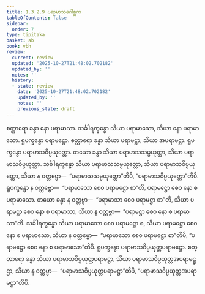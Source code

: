 ```yaml
---
title: 1.3.2.9 ပရာမာသဂေါစ္ဆက
tableOfContents: false
sidebar:
  order: 7
type: tipitaka
basket: ab
book: vbh
review:
  current: review
  updated: '2025-10-27T21:48:02.702182'
  updated_by: ''
  notes: ''
  history:
  - state: review
    date: '2025-10-27T21:48:02.702182'
    updated_by: ''
    notes: ''
    previous_state: draft
---
```



<ReviewStatus review={frontmatter.review} showDetails={true} />

<HypothesisAnnotation frontmatter={frontmatter} />

<DynamicBreadcrumb />

<Paragraph number="529" book="vbh">
စတ္တာရော ခန္ဓာ နော ပရာမာသာ. သင်္ခါရက္ခန္ဓော သိယာ ပရာမာသော, သိယာ နော ပရာမာသော. ရူပက္ခန္ဓော ပရာမဋ္ဌော. စတ္တာရော ခန္ဓာ သိယာ ပရာမဋ္ဌာ, သိယာ အပရာမဋ္ဌာ. ရူပက္ခန္ဓော ပရာမာသဝိပ္ပယုတ္တော. တယော ခန္ဓာ သိယာ ပရာမာသသမ္ပယုတ္တာ, သိယာ ပရာမာသဝိပ္ပယုတ္တာ. သင်္ခါရက္ခန္ဓော သိယာ ပရာမာသသမ္ပယုတ္တော, သိယာ ပရာမာသဝိပ္ပယုတ္တော, သိယာ န ဝတ္တဗ္ဗော—  “ပရာမာသသမ္ပယုတ္တော”တိပိ, “ပရာမာသဝိပ္ပယုတ္တော”တိပိ. ရူပက္ခန္ဓော န ဝတ္တဗ္ဗော—  “ပရာမာသော စေဝ ပရာမဋ္ဌော စာ”တိ, ပရာမဋ္ဌော စေဝ နော စ ပရာမာသော. တယော ခန္ဓာ န ဝတ္တဗ္ဗာ—  “ပရာမာသာ စေဝ ပရာမဋ္ဌာ စာ”တိ, သိယာ ပရာမဋ္ဌာ စေဝ နော စ ပရာမာသာ, သိယာ န ဝတ္တဗ္ဗာ—  “ပရာမဋ္ဌာ စေဝ နော စ ပရာမာသာ”တိ. သင်္ခါရက္ခန္ဓော သိယာ ပရာမာသော စေဝ ပရာမဋ္ဌော စ, သိယာ ပရာမဋ္ဌော စေဝ နော စ ပရာမာသော, သိယာ န ဝတ္တဗ္ဗော—  “ပရာမာသော စေဝ ပရာမဋ္ဌော စာ”တိပိ, “ပရာမဋ္ဌော စေဝ နော စ ပရာမာသော”တိပိ. ရူပက္ခန္ဓော ပရာမာသဝိပ္ပယုတ္တပရာမဋ္ဌော. စတ္တာရော ခန္ဓာ သိယာ ပရာမာသဝိပ္ပယုတ္တပရာမဋ္ဌာ, သိယာ ပရာမာသဝိပ္ပယုတ္တအပရာမဋ္ဌာ, သိယာ န ဝတ္တဗ္ဗာ—  “ပရာမာသဝိပ္ပယုတ္တပရာမဋ္ဌာ”တိပိ, “ပရာမာသဝိပ္ပယုတ္တအပရာမဋ္ဌာ”တိပိ.
</Paragraph>